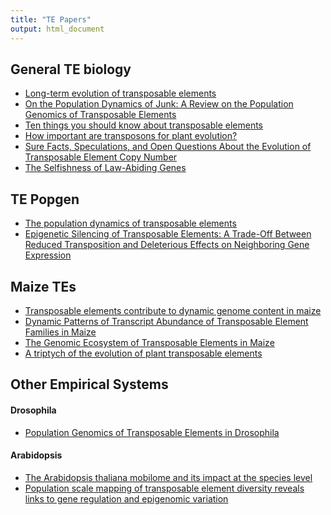 ```yaml
---
title: "TE Papers"
output: html_document
---
```


<!-- perhaps heretical but I like it -->
<!-- https://science.sciencemag.org/content/338/6108/758.long -->

<!-- begin to appreciate maize diversity -->
<!-- https://www.pnas.org/content/103/47/17644 -->

<!-- plants -->
<!-- http://www.plantcell.org/content/9/9/1509.long -->

<!-- fly popgen -->
<!-- https://www.pnas.org/content/104/27/11340 -->

<!-- thaliana popgen -->
<!-- https://genome.cshlp.org/content/13/8/1897.long -->

<!-- still some problems, brachypodium -->
<!-- https://academic.oup.com/gbe/article/10/1/304/4769669 -->


## General TE biology
* [Long-term evolution of transposable elements](https://www.pnas.org/content/104/49/19375)
* [On the Population Dynamics of Junk: A Review on the Population Genomics of Transposable Elements](https://www.mdpi.com/2073-4425/10/6/419)
* [Ten things you should know about transposable elements](https://genomebiology.biomedcentral.com/articles/10.1186/s13059-018-1577-z)
* [How important are transposons for plant evolution?](https://www.nature.com/articles/nrg3374)
* [Sure Facts, Speculations, and Open Questions About the Evolution of Transposable Element Copy Number](https://pubmed.ncbi.nlm.nih.gov/10952206/)
* [The Selfishness of Law-Abiding Genes](https://www.cell.com/trends/genetics/fulltext/S0168-9525(19)30191-X#)

## TE Popgen
* [The population dynamics of transposable elements](https://www.cambridge.org/core/services/aop-cambridge-core/content/view/B3815EB0AE7CDB71B27FDAE08A282B8A/S0016672300021455a.pdf/population_dynamics_of_transposable_elements.pdf)
* [Epigenetic Silencing of Transposable Elements: A Trade-Off Between Reduced Transposition and Deleterious Effects on Neighboring Gene Expression](https://pubmed.ncbi.nlm.nih.gov/19478138/) 

## Maize TEs
* [Transposable elements contribute to dynamic genome content in maize](https://onlinelibrary.wiley.com/doi/full/10.1111/tpj.14489)  
* [Dynamic Patterns of Transcript Abundance of Transposable Element Families in Maize](https://www.g3journal.org/content/9/11/3673)
* [The Genomic Ecosystem of Transposable Elements in Maize](https://www.biorxiv.org/content/10.1101/559922v1) 
* [A triptych of the evolution of plant transposable elements](https://www.cell.com/trends/plant-science/fulltext/S1360-1385(10)00096-8?_returnURL=https%3A%2F%2Flinkinghub.elsevier.com%2Fretrieve%2Fpii%2FS1360138510000968%3Fshowall%3Dtrue)

## Other Empirical Systems

#### Drosophila
* [Population Genomics of Transposable Elements in Drosophila](https://www.annualreviews.org/doi/10.1146/annurev-genet-120213-092359)

#### Arabidopsis
*  [The Arabidopsis thaliana mobilome and its impact at the species level](https://elifesciences.org/articles/15716)
* [Population scale mapping of transposable element diversity reveals links to gene regulation and epigenomic variation](https://elifesciences.org/articles/20777)